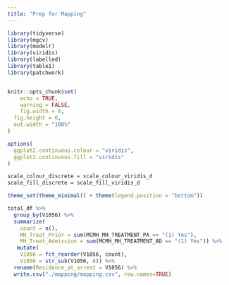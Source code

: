 ```yaml
---
title: "Prep for Mapping"
---
```


```r
library(tidyverse)
library(mgcv)
library(modelr)
library(viridis)
library(labelled)
library(table1)
library(patchwork)


knitr::opts_chunk$set(
	echo = TRUE,
	warning = FALSE,
	fig.width = 8, 
  fig.height = 6,
  out.width = "100%"
)

options(
  ggplot2.continuous.colour = "viridis",
  ggplot2.continuous.fill = "viridis"
)

scale_colour_discrete = scale_colour_viridis_d
scale_fill_discrete = scale_fill_viridis_d

theme_set(theme_minimal() + theme(legend.position = "bottom"))
```

```r

total_df %>% 
  group_by(V1056) %>% 
  summarize(
    count = n(),
    MH_Treat_Prior = sum(MCMH_MH_TREATMENT_PA == "(1) Yes"),
    MH_Treat_Admission = sum(MCMH_MH_TREATMENT_AD == "(1) Yes")) %>%
   mutate(
    V1056 = fct_reorder(V1056, count),
    V1056 = str_sub(V1056, 6)) %>% 
  rename(Residence_at_arrest = V1056) %>%
  write.csv("./mapping/mapping.csv", row.names=TRUE)

```

